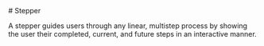 
<Meta of={StepperStories} />

<div className="docs-title">
  # Stepper

<link-design of={JSON.stringify(StepperStories)}></link-design>

</div>

<div className="lead mb-16">
  A stepper guides users through any linear, multistep process by showing the user their completed,
  current, and future steps in an interactive manner.
</div>

<Canvas sourceState="shown" of={StepperStories.Default} />
<div className="hide-col-default">
  <Controls of={StepperStories.Default} />
</div>
